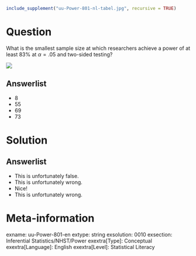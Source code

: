 ```r
include_supplement("uu-Power-801-nl-tabel.jpg", recursive = TRUE)
```

Question
========
  
What is the smallest sample size at which researchers achieve a power of at least 83% at $\alpha = .05$ and two-sided testing? 

![](uu-Power-801-nl-tabel.jpg)
  
Answerlist
----------
* 8
* 55
* 69
* 73

Solution
========
  


Answerlist
----------
* This is unfortunately false.
* This is unfortunately wrong.
* Nice!
* This is unfortunately wrong.

Meta-information
================
exname: uu-Power-801-en
extype: string
exsolution: 0010
exsection: Inferential Statistics/NHST/Power
exextra[Type]: Conceptual
exextra[Language]: English
exextra[Level]: Statistical Literacy
